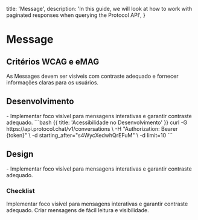 
  title: 'Message',
  description:
    'In this guide, we will look at how to work with paginated responses when querying the Protocol API',
}

# Message

## Critérios WCAG e eMAG
<Properties fullWidth>
  <Property name="WCAG 1.4.3 / eMAG Diretriz 7" type="Informação clara e contraste adequado">
    As Messages devem ser visíveis com contraste adequado e fornecer informações claras para os usuários.
  </Property>
</Properties>


## Desenvolvimento
<Row>
  <Col>
    - Implementar foco visível para mensagens interativas e garantir contraste adequado.
  </Col>
  <Col>
    ```bash {{ title: 'Acessibilidade no Desenvolvimento' }}
    curl -G https://api.protocol.chat/v1/conversations \
      -H "Authorization: Bearer {token}" \
      -d starting_after="s4WycXedwhQrEFuM" \
      -d limit=10
    ```
  </Col>
</Row>

## Design
<Row>
  <Col>
  - Implementar foco visível para mensagens interativas e garantir contraste adequado.
  </Col>
  <Col>
    <ImageNote
          imageSrc="https://placehold.co/600x200.png"
          imageAlt="Acessibilidade no Design"
        />
  </Col>
</Row>

### Checklist
<Checklist>
Implementar foco visível para mensagens interativas e garantir contraste adequado.
Criar mensagens de fácil leitura e visibilidade.
</Checklist>
